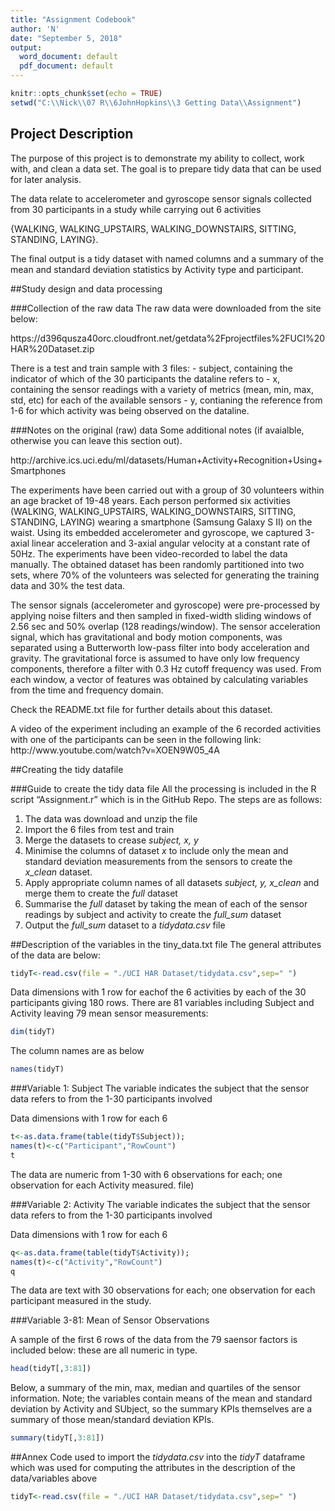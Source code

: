 ---
title: "Assignment Codebook"
author: 'N'
date: "September 5, 2018"
output:
  word_document: default
  pdf_document: default
---

```{r setup, include=FALSE}
knitr::opts_chunk$set(echo = TRUE)
setwd("C:\\Nick\\07 R\\6JohnHopkins\\3 Getting Data\\Assignment")
```

## Project Description
The purpose of this project is to demonstrate my ability to collect, work with, and clean a data set. The goal is to prepare tidy data that can be used for later analysis.

The data relate to accelerometer and gyroscope sensor signals collected from 30 participants in a study while carrying out 6 activities

{WALKING, WALKING_UPSTAIRS, WALKING_DOWNSTAIRS, SITTING, STANDING, LAYING}.

The final output is a tidy dataset with named columns and a summary of the mean and standard deviation statistics by Activity type and participant.

##Study design and data processing

###Collection of the raw data
The raw data were downloaded from the site below:

https://d396qusza40orc.cloudfront.net/getdata%2Fprojectfiles%2FUCI%20HAR%20Dataset.zip

There is a test and train sample with 3 files: 
 - subject, containing the indicator of which of the 30 participants the dataline refers to
 - x, containing the sensor readings with a variety of metrics (mean, min, max, std, etc) for each of the available sensors
 - y, contianing the reference from 1-6 for which activity was being observed on the dataline.

###Notes on the original (raw) data 
Some additional notes (if avaialble, otherwise you can leave this section out).

http://archive.ics.uci.edu/ml/datasets/Human+Activity+Recognition+Using+Smartphones

The experiments have been carried out with a group of 30 volunteers within an age bracket of 19-48 years. Each person performed six activities (WALKING, WALKING_UPSTAIRS, WALKING_DOWNSTAIRS, SITTING, STANDING, LAYING) wearing a smartphone (Samsung Galaxy S II) on the waist. Using its embedded accelerometer and gyroscope, we captured 3-axial linear acceleration and 3-axial angular velocity at a constant rate of 50Hz. The experiments have been video-recorded to label the data manually. The obtained dataset has been randomly partitioned into two sets, where 70% of the volunteers was selected for generating the training data and 30% the test data. 

The sensor signals (accelerometer and gyroscope) were pre-processed by applying noise filters and then sampled in fixed-width sliding windows of 2.56 sec and 50% overlap (128 readings/window). The sensor acceleration signal, which has gravitational and body motion components, was separated using a Butterworth low-pass filter into body acceleration and gravity. The gravitational force is assumed to have only low frequency components, therefore a filter with 0.3 Hz cutoff frequency was used. From each window, a vector of features was obtained by calculating variables from the time and frequency domain.

Check the README.txt file for further details about this dataset. 

A video of the experiment including an example of the 6 recorded activities with one of the participants can be seen in the following link: 
http://www.youtube.com/watch?v=XOEN9W05_4A

##Creating the tidy datafile

###Guide to create the tidy data file
All the processing is included in the R script "Assignment.r" which is in the GitHub Repo.  The steps are as follows:

1. The data was download and unzip the file
2. Import the 6 files from test and train
3. Merge the datasets to crease *subject, x, y*
3. Minimise the columns of dataset *x* to include only the mean and standard deviation measurements from the sensors to create the *x_clean* dataset.
4. Apply appropriate column names of all datasets *subject, y, x_clean* and merge them to create the *full* dataset
5. Summarise the *full* dataset by taking the mean of each of the sensor readings by subject and activity to create the *full_sum* dataset
6. Output the *full_sum* dataset to a *tidydata.csv* file

##Description of the variables in the tiny_data.txt file
The general attributes of the data are below:

```{r import, include=FALSE}
tidyT<-read.csv(file = "./UCI HAR Dataset/tidydata.csv",sep=" ")
```

Data dimensions with 1 row for eachof the 6 activities by each of the 30 participants giving 180 rows.  There are 81 variables including Subject and Activity leaving 79 mean sensor measurements:
```{r dim}
dim(tidyT)
```
 
The column names are as below
```{r names}
names(tidyT)
```

###Variable 1: Subject
The variable indicates the subject that the sensor data refers to from the 1-30 participants involved

Data dimensions with 1 row for each 6 
```{r var1}
t<-as.data.frame(table(tidyT$Subject));
names(t)<-c("Participant","RowCount")
t

```

The data are numeric from 1-30 with 6 observations for each; one observation for each Activity measured.
 file)

###Variable 2: Activity
The variable indicates the subject that the sensor data refers to from the 1-30 participants involved

Data dimensions with 1 row for each 6 
```{r var2}
q<-as.data.frame(table(tidyT$Activity));
names(t)<-c("Activity","RowCount")
q

```

The data are text with 30 observations for each; one observation for each participant measured in the study.

###Variable 3-81: Mean of Sensor Observations

A sample of the first 6 rows of the data from the 79 saensor factors is included below: these are all numeric in type.

```{r sensors_head}
head(tidyT[,3:81])
```

Below, a summary of the min, max, median and quartiles of the sensor information.  Note; the variables contain means of the mean and standard deviation by Activity and SUbject, so the summary KPIs themselves are a summary of those mean/standard deviation KPIs.

```{r sensors_summary}
summary(tidyT[,3:81])

```

##Annex
Code used to import the *tidydata.csv* into the *tidyT* dataframe which was used for computing the attributes in the description of the data/variables above

```{r import, hide=tidyT}
tidyT<-read.csv(file = "./UCI HAR Dataset/tidydata.csv",sep=" ")
```